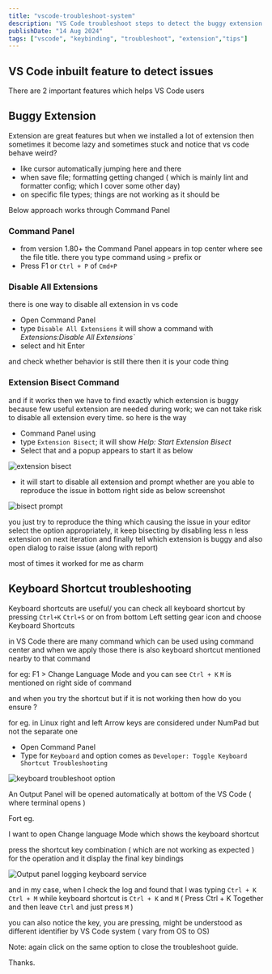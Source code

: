```yaml
---
title: "vscode-troubleshoot-system"
description: "VS Code troubleshoot steps to detect the buggy extension or not working keybindings"
publishDate: "14 Aug 2024"
tags: ["vscode", "keybinding", "troubleshoot", "extension","tips"]
---
```


## VS Code inbuilt feature to detect issues

There are 2 important features which helps VS Code users

## Buggy Extension

Extension are great features but when we installed a lot of extension then sometimes it become lazy and sometimes stuck and notice that  vs code behave weird? 

- like cursor automatically jumping here and there
- when save file; formatting getting changed ( which is mainly lint and formatter config; which I cover some other day)
- on specific file types; things are not working as it should be

Below approach works through Command Panel

### Command Panel

- from version 1.80+ the Command Panel appears in top center where see the file title. there you type command using `>` prefix 
or
- Press F1 or `Ctrl + P` of `Cmd+P`

### Disable All Extensions

there is one way to disable all extension in vs code

- Open Command Panel
- type `Disable All Extensions` it will show a command with _Extensions:Disable All Extensions`_ 
- select and hit Enter

and check whether behavior is still there then it is your code thing

### Extension Bisect Command

and if it works then we have to find exactly which extension is buggy because few useful extension are needed during work; we can not take risk to disable all extension every time. so here is the way 

- Command Panel using 
- type `Extension Bisect`; it will show _Help: Start Extension Bisect_
- Select that and a popup appears to start it as below
  
![extension bisect](./start_bisect_modal.png)

- it will start to disable all extension and prompt whether are you able to reproduce the issue in bottom right side as below screenshot  

![bisect prompt](./prompt_for_bisect.png)

you just try to reproduce the thing which causing the issue in your editor
select the option appropriately, it keep bisecting by disabling less n less extension on next iteration and finally tell which extension is buggy and also open dialog to raise issue (along with report)

most of times it worked for me as charm

## Keyboard Shortcut troubleshooting

Keyboard shortcuts are useful/ you can check all keyboard shortcut by pressing `Ctrl+K` `Ctrl+S` or on from bottom Left setting gear icon and choose Keyboard Shortcuts

in VS Code there are many command which can be used using command center  and when we apply those there is also keyboard shortcut mentioned nearby to that command 

for eg: F1 > Change Language Mode and you can see `Ctrl + K` `M` is mentioned on right side of command

and when you try the shortcut but if it is not working then how do you ensure ?

for eg. in Linux right and left Arrow keys are considered under NumPad but not the separate one


- Open Command Panel 
- Type for `Keyboard` and option comes as `Developer: Toggle Keyboard Shortcut Troubleshooting`  

![keyboard troubleshoot option](./keyboard_toggle_option.png)

An Output Panel will be opened automatically at bottom of the VS Code ( where terminal opens )

Fort eg. 

I want to open Change language Mode which shows the keyboard shortcut 

press the shortcut key combination ( which are not working as expected ) for the operation and it display the final key bindings 

![Output panel logging keyboard service](./keyboard_service_output.png)

and in my case, when I check the log and found that I was typing `Ctrl + K` `Ctrl + M` while keyboard shortcut is `Ctrl + K`  and `M` ( Press Ctrl + K Together and then leave `Ctrl` and just press `M` )

you can also notice the key, you are pressing,  might be understood as different identifier by VS Code system ( vary from OS to OS)

Note: again click on the same option to close the troubleshoot guide.

Thanks.


